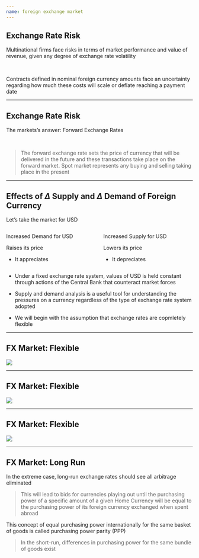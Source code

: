 ```yaml
---
name: foreign exchange market
---
```


## Exchange Rate Risk

Multinational firms face risks in terms of market performance and value of revenue, given [any degree of exchange rate volatility]{.hp}

<br>

::: {.fragment}
Contracts defined in nominal foreign currency amounts face an [uncertainty]{.hp} regarding how much these costs will scale or deflate reaching a payment date
:::

---

## Exchange Rate Risk

The markets's answer: [Forward Exchange Rates]{.hp}

<br>

> The forward exchange rate sets the price of currency that will be delivered in the future and these transactions take place on the forward market.
Spot market represents any buying and selling taking place in the present

---

## Effects of $\Delta$ Supply and $\Delta$ Demand of Foreign Currency

[Let's take the market for USD]{.h .align-center}

:::: {.columns}

::: {.column width="50%"}
[Increased Demand]{.hp} for [USD]{.hi} 

::: {.fragment}
[Raises]{.hi-green} its price 

- It [appreciates]{.hi-green}
:::

:::

::: {.column width="50%"}
[Increased Supply]{.hp} for [USD]{.hi}

::: {.fragment}
[Lowers]{.hi-red} its price

- It [depreciates]{.hi-red}
:::

:::

::::

::: {.incremental .small}
- Under a [fixed exchange rate system]{.hp}, values of USD is held constant through actions of the [Central Bank]{.h} that counteract market forces

- Supply and demand analysis is a useful tool for understanding the pressures on a currency regardless of the type of exchange rate system adopted

- We will begin with the [assumption]{.h} that exchange rates are [copmletely flexible]{.hp}
:::

---

## FX Market: Flexible

![](images/exchange-rate-flexible-01.png){fig-align="center"}

---

## FX Market: Flexible

![](images/exchange-rate-flexible-02.png){fig-align="center"}

---

## FX Market: Flexible

![](images/exchange-rate-flexible-03.png){fig-align="center"}

---

## FX Market: Long Run

In the extreme case, [long-run exchange rates]{.h} should see all [arbitrage]{.hp} eliminated

::: {.fragment}
> This will lead to bids for currencies playing out until the [purchasing power]{.h} of a specific amount of a given [Home Currency]{.h} will be equal to the [purchasing power]{.h} of its foreign currency exchanged when spent abroad
:::

::: {.fragment}
This concept of [equal purchasing power]{.h} internationally for the same basket of goods is called [purchasing power parity (PPP)]{.hp}
:::

::: {.fragment}
> [In the short-run, differences in purchasing power for the same bundle of goods exist]{.note .hi}
:::
